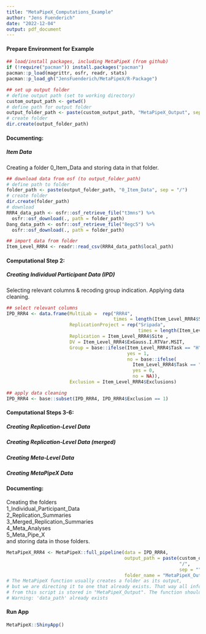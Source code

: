 ```yaml
---
title: "MetaPipeX_Computations_Example"
author: "Jens Fuenderich"
date: "2022-12-04"
output: pdf_document
---
```


#### Prepare Environment for Example

```r

## load/install packages, including MetaPipeX (from github)
if (!require("pacman")) install.packages("pacman")
pacman::p_load(magrittr, osfr, readr, stats)
pacman::p_load_gh("JensFuenderich/MetaPipeX/R-Package")

## set up output folder 
# define output path (set to working directory) 
custom_output_path <- getwd() 
# define path for output folder
output_folder_path <- paste(custom_output_path, "MetaPipeX_Output", sep = "/")
# create folder
dir.create(output_folder_path)

```

#### Documenting:

##### Item Data

Creating a folder 0_Item_Data and storing data in that folder.

```r

## download data from osf (to output_folder_path)
# define path to folder
folder_path <- paste(output_folder_path, "0_Item_Data", sep = "/")
# create folder
dir.create(folder_path)
# download 
RRR4_data_path <- osfr::osf_retrieve_file("t3mns") %>%
  osfr::osf_download(., path = folder_path)
Dang_data_path <- osfr::osf_retrieve_file("8egc5") %>%
  osfr::osf_download(., path = folder_path)

## import data from folder
Item_Level_RRR4 <- readr::read_csv(RRR4_data_path$local_path)

```

#### Computational Step 2:

##### Creating Individual Participant Data (IPD)

Selecting relevant columns & recoding group indication. Applying data cleaning.

```r

## select relevant columns 
IPD_RRR4 <- data.frame(MultiLab =  rep("RRR4", 
                                       times = length(Item_Level_RRR4$Site)), 
                       ReplicationProject = rep("Sripada", 
                                                times = length(Item_Level_RRR4$Site)), 
                       Replication = Item_Level_RRR4$Site , 
                       DV = Item_Level_RRR4$ExGauss.I.RTVar.MSIT, 
                       Group = base::ifelse(Item_Level_RRR4$Task == "H", 
                                            yes = 1, 
                                            no = base::ifelse(
                                              Item_Level_RRR4$Task == "E", 
                                              yes = 0, 
                                              no = NA)),
                       Exclusion = Item_Level_RRR4$Exclusions)

## apply data cleaning 
IPD_RRR4 <- base::subset(IPD_RRR4, IPD_RRR4$Exclusion == 1)

```

#### Computational Steps 3-6:

##### Creating Replication-Level Data

##### Creating Replication-Level Data (merged)

##### Creating Meta-Level Data

##### Creating MetaPipeX Data

#### Documenting:

Creating the folders\
1_Individual_Participant_Data\
2_Replication_Summaries\
3_Merged_Replication_Summaries\
4_Meta_Analyses\
5_Meta_Pipe_X\
and storing data in those folders.

```r

MetaPipeX_RRR4 <- MetaPipeX::full_pipeline(data = IPD_RRR4, 
                                           output_path = paste(custom_output_path, 
                                                               "/", 
                                                               sep = ""), 
                                           folder_name = "MetaPipeX_Output")
# The MetaPipeX function usually creates a folder as its output, 
# but we are directing it to one that already exists. That way all information 
# from this script is stored in "MetaPipeX_Output". The function should return a
# Warning: 'data_path' already exists 

```

#### Run App

```r

MetaPipeX::ShinyApp()

```
